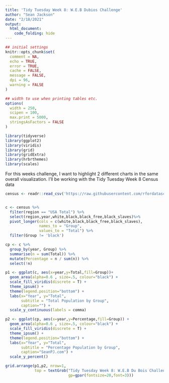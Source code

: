 ```yaml
---
title: 'Tidy Tuesday Week 8: W.E.B Dubios Challenge'
author: "Sean Jackson"
date: "2/18/2021"
output: 
  html_document:
    code_folding: hide
---
```


```r
## initial settings
knitr::opts_chunk$set(
  comment = NA,
  echo = TRUE,
  error = TRUE,
  cache = FALSE,
  message = FALSE,
  dpi = 96,
  warning = FALSE
)

## width to use when printing tables etc.
options(
  width = 250,
  scipen = 100,
  max.print = 5000,
  stringsAsFactors = FALSE
)
```

<style>
.table {
  width: auto;
}
ul, ol {
  padding-left: 18px;
}
pre, code, pre code {
  overflow: auto;
  white-space: pre;
  word-wrap: normal;
  background-color: #ffffff;
}
</style>

```r
library(tidyverse)
library(ggplot2)
library(viridis)
library(grid)
library(gridExtra)
library(hrbrthemes)
library(scales)
```

For this weeks challenge, I want to highlight 2 different charts in the same overall visualization. I'll be working with the Tidy Tuesday Week 8 Census data


```r
census <- readr::read_csv('https://raw.githubusercontent.com/rfordatascience/tidytuesday/master/data/2021/2021-02-16/census.csv')


c <- census %>%
  filter(region == "USA Total") %>%
  select(region,year,white,black,black_free,black_slaves)%>%
  pivot_longer(cols = c(white,black,black_free,black_slaves), 
               names_to = "Group", 
               values_to = "Total") %>%
  filter(Group != 'black')

cp <- c %>%
  group_by(year, Group) %>%
  summarise(n = sum(Total)) %>%
  mutate(Percentage = n / sum(n)) %>%
  select(!n)
```



```r
p1 <- ggplot(c, aes(x=year,y=Total,fill=Group))+
  geom_area(alpha=0.6 , size=.5, colour="black") +
  scale_fill_viridis(discrete = T) +
  theme_ipsum() +
  theme(legend.position="bottom") +
  labs(x="Year", y="Total",
       subtitle = "Total Population by Group",
       caption="") +
  scale_y_continuous(labels = comma) 

p2 <- ggplot(cp, aes(x=year,y=Percentage,fill=Group)) +
  geom_area(alpha=0.6 , size=.5, colour="black") +
  scale_fill_viridis(discrete = T) +
  theme_ipsum() +
  theme(legend.position="bottom") +
  labs(x="Year", y="Total",
       subtitle = "Percentage Population by Group",
       caption="SeanPJ.com") +
  scale_y_percent()

grid.arrange(p1,p2, nrow=1,
             top = textGrob("Tidy Tuesday Week 8: W.E.B Du Bois Challenge",
                            gp=gpar(fontsize=20,font=3)))
```

